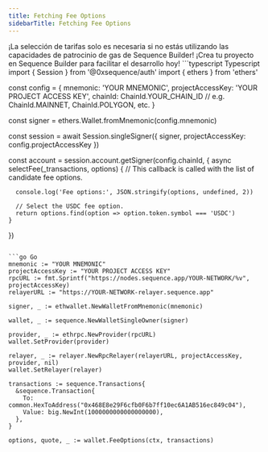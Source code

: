 ```yaml
---
title: Fetching Fee Options
sidebarTitle: Fetching Fee Options
---
```


<Warning>
  ¡La selección de tarifas solo es necesaria si no estás utilizando las capacidades de patrocinio de gas de Sequence Builder!
  ¡Crea tu proyecto en Sequence Builder para facilitar el desarrollo hoy!
</Warning>

<CodeGroup>
  ```typescript Typescript
  import { Session } from '@0xsequence/auth'
  import { ethers } from 'ethers'

  const config = {
    mnemonic: 'YOUR MNEMONIC',
    projectAccessKey: 'YOUR PROJECT ACCESS KEY',
    chainId: ChainId.YOUR_CHAIN_ID // e.g. ChainId.MAINNET, ChainId.POLYGON, etc.
  }

  const signer = ethers.Wallet.fromMnemonic(config.mnemonic)

  const session = await Session.singleSigner({ signer, projectAccessKey: config.projectAccessKey })

  const account = session.account.getSigner(config.chainId, {
    async selectFee(_transactions, options) {
      // This callback is called with the list of candidate fee options.

      console.log('Fee options:', JSON.stringify(options, undefined, 2))

      // Select the USDC fee option.
      return options.find(option => option.token.symbol === 'USDC')
    }
  })
  ```

  ```go Go
  mnemonic := "YOUR MNEMONIC"
  projectAccessKey := "YOUR PROJECT ACCESS KEY"
  rpcURL := fmt.Sprintf("https://nodes.sequence.app/YOUR-NETWORK/%v", projectAccessKey)
  relayerURL := "https://YOUR-NETWORK-relayer.sequence.app"

  signer, _ := ethwallet.NewWalletFromMnemonic(mnemonic)

  wallet, _ := sequence.NewWalletSingleOwner(signer)

  provider, _ := ethrpc.NewProvider(rpcURL)
  wallet.SetProvider(provider)

  relayer, _ := relayer.NewRpcRelayer(relayerURL, projectAccessKey, provider, nil)
  wallet.SetRelayer(relayer)

  transactions := sequence.Transactions{
    &sequence.Transaction{
      To:    common.HexToAddress("0x468E8e29F6cfb0F6b7ff10ec6A1AB516ec849c04"),
      Value: big.NewInt(1000000000000000000),
    },
  }

  options, quote, _ := wallet.FeeOptions(ctx, transactions)
  ```
</CodeGroup>
